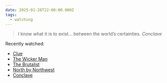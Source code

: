 ```yaml
---
date: 2025-01-26T22:00:00.000Z
tags:
  - watching
---
```

> I know what it is to exist… between the world’s certainties.
> <cite><i>Conclave</i></cite>

Recently watched:

* [Clue](https://letterboxd.com/film/clue/)
* [The Wicker Man](https://letterboxd.com/film/the-wicker-man/)
* [The Brutalist](https://letterboxd.com/film/the-brutalist/)
* [North by Northwest](https://letterboxd.com/film/north-by-northwest/)
* [Conclave](https://letterboxd.com/film/conclave/)
